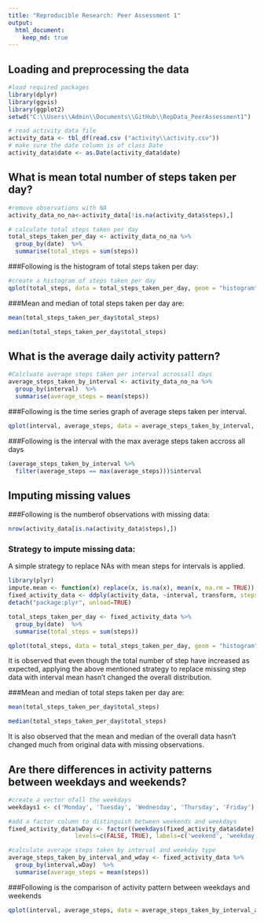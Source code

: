 ```yaml
---
title: "Reproducible Research: Peer Assessment 1"
output: 
  html_document:
    keep_md: true
---
```



## Loading and preprocessing the data
```r
#load required packages
library(dplyr)
library(ggvis)
library(ggplot2)
setwd("C:\\Users\\Admin\\Documents\\GitHub\\RepData_PeerAssessment1")
```

```r
# read activity data file
activity_data <- tbl_df(read.csv ("activity\\activity.csv"))
# make sure the date column is of class Date
activity_data$date <- as.Date(activity_data$date) 

```
## What is mean total number of steps taken per day?
``` r
#remove observations with NA
activity_data_no_na<-activity_data[!is.na(activity_data$steps),]

# calculate total steps taken per day
total_steps_taken_per_day <- activity_data_no_na %>% 
  group_by(date)  %>%
  summarise(total_steps = sum(steps))
```

###Following is the histogram of total steps taken per day:
``` r
#create a histogram of steps taken per day
qplot(total_steps, data = total_steps_taken_per_day, geom = "histogram")

```

###Mean and median of total steps taken per day are:
``` r
mean(total_steps_taken_per_day$total_steps)

median(total_steps_taken_per_day$total_steps)
```


## What is the average daily activity pattern?

``` r
#Calcluate average steps taken per interval acrossall days
average_steps_taken_by_interval <- activity_data_no_na %>% 
  group_by(interval)  %>%
  summarise(average_steps = mean(steps))

``` 
###Following is the time series graph of average steps taken per interval. 
``` r
qplot(interval, average_steps, data = average_steps_taken_by_interval, geom = "line") 
``` 

###Following is the interval with the max average steps taken accross all days
``` r

(average_steps_taken_by_interval %>%
  filter(average_steps == max(average_steps)))$interval

```

## Imputing missing values
###Following is the numberof observations with missing data:
```r
nrow(activity_data[is.na(activity_data$steps),])
```

### Strategy to impute missing data:
A simple strategy to replace NAs with mean steps for intervals is applied.
```r
library(plyr)
impute.mean <- function(x) replace(x, is.na(x), mean(x, na.rm = TRUE))
fixed_activity_data <- ddply(activity_data, ~interval, transform, steps = impute.mean(steps))
detach("package:plyr", unload=TRUE)
```


```r

total_steps_taken_per_day <- fixed_activity_data %>% 
  group_by(date)  %>%
  summarise(total_steps = sum(steps))

qplot(total_steps, data = total_steps_taken_per_day, geom = "histogram")
```

It is observed that even though the total number of step have increased as expected, applying the above mentioned strategy to replace missing step data with interval mean hasn't changed the overall distribution.

###Mean and median of total steps taken per day are:
``` r
mean(total_steps_taken_per_day$total_steps)

median(total_steps_taken_per_day$total_steps)
```

It is also observed that the mean and median of the overall data hasn't changed much from original data with missing observations.

## Are there differences in activity patterns between weekdays and weekends?

```r
#create a vector ofall the weekdays
weekdays1 <- c('Monday', 'Tuesday', 'Wednesday', 'Thursday', 'Friday')

#add a factor column to distinguish between weekends and weekdays 
fixed_activity_data$wDay <- factor((weekdays(fixed_activity_data$date) %in% weekdays1), 
                   levels=c(FALSE, TRUE), labels=c('weekend', 'weekday') )

#calculate average steps taken by interval and weekday type 
average_steps_taken_by_interval_and_wday <- fixed_activity_data %>% 
  group_by(interval,wDay)  %>%
  summarise(average_steps = mean(steps))
```

###Following is the comparison of activity pattern between weekdays and weekends
```r
qplot(interval, average_steps, data = average_steps_taken_by_interval_and_wday, facets=wDay~., geom = "line") 
```